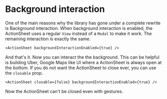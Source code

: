 # Background interaction

One of the main reasons why the library has gone under a complete rewrite is Background interaction. When background interaction is enabled, the ActionSheet uses a regular `View` instead of a `Modal` to make it work. The remaining interaction is exactly the same.

```tsx
<ActionSheet backgroundInteractionEnabled={true} />
```

And that's it. Now you can interact the the background. This can be helpful is building Uber, Google Maps like UI where a ActionSheet is always open at the bottom. If you do not want the ActionSheet to close ever, you can use the `closable` prop.

```tsx
<ActionSheet closable={false} backgroundInteractionEnabled={true} />
```

Now the ActionSheet can't be closed even with gestures.
